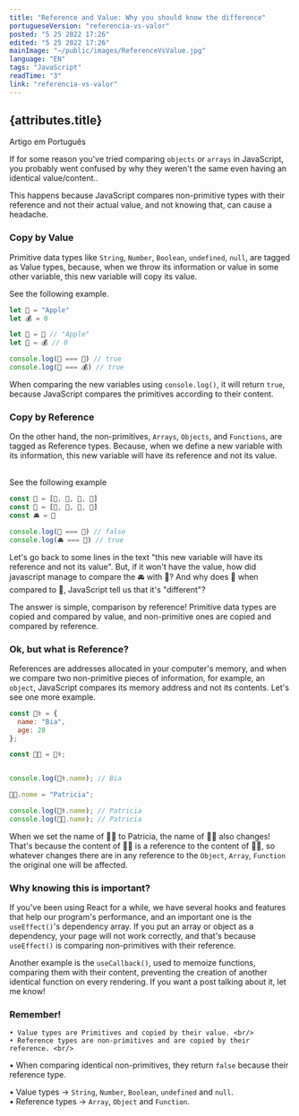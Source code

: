 ```yaml
---
title: "Reference and Value: Why you should know the difference"
portugueseVersion: "referencia-vs-valor"
posted: "5 25 2022 17:26"
edited: "5 25 2022 17:26"
mainImage: "~/public/images/ReferenceVsValue.jpg"
language: "EN"
tags: "JavaScript"
readTime: "3"
link: "referencia-vs-valor"
---
```



## {attributes.title}

<Link to={`/blog/${attributes.portugueseVersion}`}><div>Artigo em Português</div></Link>

<img src={mainImage} alt="" title="Photo by Duy Thanh Nguyen" className="MainImage" />

If for some reason you've tried comparing <Code>objects</Code> or <Code>arrays</Code> in JavaScript, you probably went confused by why they weren't the same even having an identical value/content.. <br/>

This happens because JavaScript compares non-primitive types with their <Highlight>reference</Highlight> and not their actual value, and not knowing that, can cause a headache.

### Copy by Value <br/>

Primitive data types like <Code>String</Code>, <Code>Number</Code>, <Code>Boolean</Code>, <Code>undefined</Code>, <Code>null</Code>, are tagged as <Highlight>Value</Highlight> types, because, when we throw its information or value in some other variable, this new variable will copy its value.

See the following example.

```js
let 🍎 = "Apple"
let 💰 = 0

let 🍏 = 🍎 // "Apple"
let 👜 = 💰 // 0

console.log(🍏 === 🍎) // true
console.log(👜 === 💰) // true

```

When comparing the new variables using <Code>console.log()</Code>, it will return <Code>true</Code>, because JavaScript compares the primitives according to their content.

### Copy by Reference

On the other hand, the non-primitives, <Code>Arrays</Code>, <Code>Objects</Code>, and <Code>Functions</Code>, are tagged as <Highlight>Reference</Highlight> types. Because, when we define a new variable with its information, this new variable will have its reference and not its value.

<br />
See the following example

```js
const 🚗 = [💺, 💺, 💺, 💺]
const 🚓 = [💺, 💺, 💺, 💺]
const 🚘 = 🚗

console.log(🚓 === 🚗) // false
console.log(🚘 === 🚗) // true
```

Let's go back to some lines in the text <Highlight>"this new variable will have its reference and not its value"</Highlight>. But, if it won't have the value, how did javascript manage to compare the 🚘 with 🚗? And why does 🚓 when compared to 🚗, JavaScript tell us that it's "different"? <br/>

The answer is simple, comparison by <Highlight>reference</Highlight>! Primitive data types are copied and compared by value, and non-primitive ones are copied and compared by reference.

### Ok, but what is Reference?

References are addresses allocated in your computer's memory, and when we compare two non-primitive pieces of information, for example, an <Code>object</Code>, JavaScript compares its memory address and not its contents. Let's see one more example.

```js
const 👩‍⚕️ = {
  name: "Bia",
  age: 28
};

const 👩‍🍳 = 👩‍⚕️;


console.log(👩‍⚕️.name); // Bia

👩‍🍳.nome = "Patricia";

console.log(👩‍⚕️.name); // Patricia
console.log(👩‍🍳.name); // Patricia
```

When we set the name of 👩‍🍳 to Patricia, the name of 👩‍⚕️ also changes! That's because the content of 👩‍🍳 is a <Highlight>reference</Highlight> to the content of 👩‍⚕️, so whatever changes there are in any reference to the <Code>Object</Code>, <Code>Array</Code>, <Code >Function</Code> the original one will be affected.

### Why knowing this is important?

If you've been using React for a while, we have several hooks and features that help our program's performance, and an important one is the <Code>useEffect()</Code>'s dependency array. If you put an array or object as a dependency, your page will not work correctly, and that's because <Code>useEffect()</Code> is comparing non-primitives with their <Highlight>reference</Highlight>. <br/>

Another example is the <Code>useCallback()</Code>, used to memoize functions, comparing them with their content, preventing the creation of another identical function on every rendering. If you want a post talking about it, let me know!


### <Highlight>Remember!</Highlight>

	• Value types are Primitives and copied by their value. <br/>
	• Reference types are non-primitives and are copied by their reference. <br/>
  • When comparing identical non-primitives, they return <Code>false</Code> because their <Highlight>reference</Highlight> type. <br/>
  
  • Value types → <Code>String</Code>, <Code>Number</Code>, <Code>Boolean</Code>, <Code>undefined</Code> and <Code>null</Code>. <br/>
  • Reference types → <Code>Array</Code>, <Code>Object</Code> and <Code>Function</Code>.
